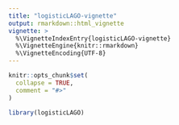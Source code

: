 ```yaml
---
title: "logisticLAGO-vignette"
output: rmarkdown::html_vignette
vignette: >
  %\VignetteIndexEntry{logisticLAGO-vignette}
  %\VignetteEngine{knitr::rmarkdown}
  %\VignetteEncoding{UTF-8}
---
```


```r
knitr::opts_chunk$set(
  collapse = TRUE,
  comment = "#>"
)
```

```r
library(logisticLAGO)
```
